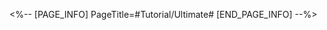 <%-- [PAGE_INFO]
PageTitle=#Tutorial/Ultimate#
[END_PAGE_INFO] --%>
{{Tutorial
|sort      = 110401
|title     = Ultimate
|subtitle  = 
|type      = Battle
|about     = 
|image1    = Tutorial Ultimate 1.png{{subst:void|<!--$UPLOAD:<<SpriteOutput/TutorialPic/TutorialPage_110401.png>-<Tutorial Ultimate 1.png>-<Tutorial Files>>-->}}
|text1     = {{Color|h|nobold=1|Ultimates}} can be used when a character's Energy is fully charged. {{Color|h|nobold=1|Ultimates}} can be unleashed at any time. Use it at the right moment to give you {{Color|h|nobold=1|more actions}}.
}}